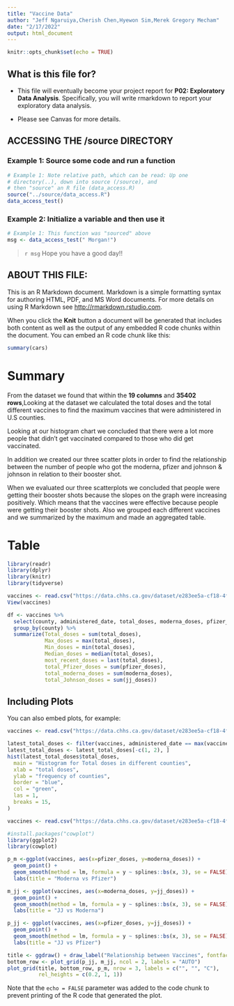 ```yaml
---
title: "Vaccine Data"
author: "Jeff Ngaruiya,Cherish Chen,Hyewon Sim,Merek Gregory Mecham"
date: "2/17/2022"
output: html_document
---
```


```r
knitr::opts_chunk$set(echo = TRUE)
```

## What is this file for?

* This file will eventually become your project report for **P02: Exploratory Data Analysis**. Specifically, you will write rmarkdown to report your exploratory data analysis.

* Please see Canvas for more details.

## ACCESSING THE /source DIRECTORY
### Example 1: Source some code and run a function
```r
# Example 1: Note relative path, which can be read: Up one
# directory(..), down into source (/source), and 
# then "source" an R file (data_access.R)
source("../source/data_access.R")
data_access_test()
```

### Example 2: Initialize a variable and then use it
```r
# Example 1: This function was "sourced" above
msg <- data_access_test(" Morgan!")
```

> `r msg` Hope you have a good day!! 

## ABOUT THIS FILE: 

This is an R Markdown document. Markdown is a simple formatting syntax for authoring HTML, PDF, and MS Word documents. For more details on using R Markdown see <http://rmarkdown.rstudio.com>.

When you click the **Knit** button a document will be generated that includes both content as well as the output of any embedded R code chunks within the document. You can embed an R code chunk like this:

```r
summary(cars)
```
# Summary
From the dataset we found that within the **19 columns** and  **35402 rows**,Looking at the dataset we calculated the total doses and the total different vaccines to find the maximum vaccines that were administered in U.S counties. 

Looking at our histogram chart we concluded that there were a lot more people that didn’t get vaccinated compared to those who did get vaccinated. 

In addition we created our three scatter plots in order to find the relationship between the number of people who got the moderna, pfizer and johnson & johnson in relation to their booster shot. 

When we evaluated our three scatterplots we concluded that people were getting their booster shots because the slopes on the graph were increasing positively. Which means that the vaccines were effective because people were getting their booster shots. Also we grouped each different vaccines and we summarized by the maximum and made an aggregated table. 

# Table
```r
library(readr)
library(dplyr)
library(knitr)
library(tidyverse)

vaccines <- read.csv("https://data.chhs.ca.gov/dataset/e283ee5a-cf18-4f20-a92c-ee94a2866ccd/resource/130d7ba2-b6eb-438d-a412-741bde207e1c/download/covid19vaccinesbycounty.csv")
View(vaccines)

df <- vaccines %>%
  select(county, administered_date, total_doses, moderna_doses, pfizer_doses, jj_doses, booster_recip_count) %>%
  group_by(county) %>%
  summarize(Total_doses = sum(total_doses),
            Max_doses = max(total_doses),
            Min_doses = min(total_doses),
            Median_doses = median(total_doses),
            most_recent_doses = last(total_doses),
            total_Pfizer_doses = sum(pfizer_doses),
            total_moderna_doses = sum(moderna_doses),
            total_Johnson_doses = sum(jj_doses))
```

## Including Plots

You can also embed plots, for example:

```r
vaccines <- read.csv("https://data.chhs.ca.gov/dataset/e283ee5a-cf18-4f20-a92c-ee94a2866ccd/resource/130d7ba2-b6eb-438d-a412-741bde207e1c/download/covid19vaccinesbycounty.csv")

latest_total_doses <- filter(vaccines, administered_date == max(vaccines$administered_date))
latest_total_doses <- latest_total_doses[-c(1, 2), ]
hist(latest_total_doses$total_doses,
  main = "Histogram for Total doses in different counties",
  xlab = "total doses",
  ylab = "frequency of counties",
  border = "blue",
  col = "green",
  las = 1,
  breaks = 15,
)
```

```r
vaccines <- read.csv("https://data.chhs.ca.gov/dataset/e283ee5a-cf18-4f20-a92c-ee94a2866ccd/resource/130d7ba2-b6eb-438d-a412-741bde207e1c/download/covid19vaccinesbycounty.csv")

#install.packages("cowplot")
library(ggplot2)
library(cowplot)

p_m <-ggplot(vaccines, aes(x=pfizer_doses, y=moderna_doses)) + 
  geom_point() +
  geom_smooth(method = lm, formula = y ~ splines::bs(x, 3), se = FALSE) +
  labs(title = "Moderna vs Pfizer")

m_jj <- ggplot(vaccines, aes(x=moderna_doses, y=jj_doses)) + 
  geom_point() +
  geom_smooth(method = lm, formula = y ~ splines::bs(x, 3), se = FALSE) +
  labs(title = "JJ vs Moderna")

p_jj <- ggplot(vaccines, aes(x=pfizer_doses, y=jj_doses)) + 
  geom_point() +
  geom_smooth(method = lm, formula = y ~ splines::bs(x, 3), se = FALSE)+
  labs(title = "JJ vs Pfizer") 

title <- ggdraw() + draw_label("Relationship between Vaccines", fontface='bold')
bottom_row <- plot_grid(p_jj, m_jj, ncol = 2, labels = "AUTO")
plot_grid(title, bottom_row, p_m, nrow = 3, labels = c("", "", "C"),
          rel_heights = c(0.2, 1, 1))
```



Note that the `echo = FALSE` parameter was added to the code chunk to prevent printing of the R code that generated the plot.
